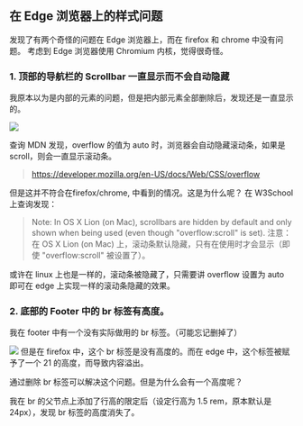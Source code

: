 ## 在 Edge 浏览器上的样式问题

发现了有两个奇怪的问题在 Edge 浏览器上，而在 firefox 和 chrome 中没有问题。
考虑到 Edge 浏览器使用 Chromium 内核，觉得很奇怪。

### 1. 顶部的导航栏的 Scrollbar 一直显示而不会自动隐藏

我原本以为是内部的元素的问题，但是把内部元素全部删除后，发现还是一直显示的。

![](https://www.f1nley.xyz/api/img/wfNbYiDL.png)

查询 MDN 发现，overflow 的值为 auto 时，浏览器会自动隐藏滚动条，如果是 scroll，则会一直显示滚动条。

> https://developer.mozilla.org/en-US/docs/Web/CSS/overflow

但是这并不符合在firefox/chrome, 中看到的情况。这是为什么呢？
在 W3School 上查询发现：
> Note: In OS X Lion (on Mac), scrollbars are hidden by default and only shown when being used (even though "overflow:scroll" is set).
> 注意：在 OS X Lion (on Mac) 上，滚动条默认隐藏，只有在使用时才会显示（即使 "overflow:scroll" 被设置了）。

或许在 linux 上也是一样的，滚动条被隐藏了，只需要讲 overflow 设置为 auto 即可在 edge 上实现一样的滚动条隐藏的效果。

### 2. 底部的 Footer 中的 br 标签有高度。

我在 footer 中有一个没有实际做用的 br 标签。（可能忘记删掉了）

![](https://www.f1nley.xyz/api/img/etE6HwIQ.png)
但是在 firefox 中，这个 br 标签是没有高度的。而在 edge 中，这个标签被赋予了一个 21 的高度，而导致内容溢出。

通过删除 br 标签可以解决这个问题。但是为什么会有一个高度呢？

我在 br 的父节点上添加了行高的限定后（设定行高为 1.5 rem，原本默认是 24px），发现 br 标签的高度消失了。
